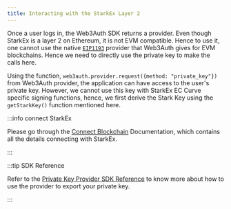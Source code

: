 ```yaml
---
title: Interacting with the StarkEx Layer 2
---
```


Once a user logs in, the Web3Auth SDK returns a provider. Even though StarkEx is a layer 2 on Ethereum, it is not EVM compatible. Hence to use it, one
cannot use the native [`EIP1193`](https://eips.ethereum.org/EIPS/eip-1193) provider that Web3Auth gives for EVM blockchains. Hence we need to directly
use the private key to make the calls here.

Using the function, `web3auth.provider.request({method: "private_key"})` from Web3Auth provider, the application can have access to the user's private
key. However, we cannot use this key with StarkEx EC Curve specific signing functions, hence, we first derive the Stark Key using the `getStarkKey()`
function mentioned here.

:::info connect StarkEx

Please go through the [Connect Blockchain](/connect-blockchain/starkex) Documentation, which contains all the details connecting with StarkEx.

:::

:::tip SDK Reference

Refer to the [Private Key Provider SDK Reference](https://docs.web3auth.io/sdk/helper-sdks/providers/other) to know more about how to use the provider
to export your private key.

:::
